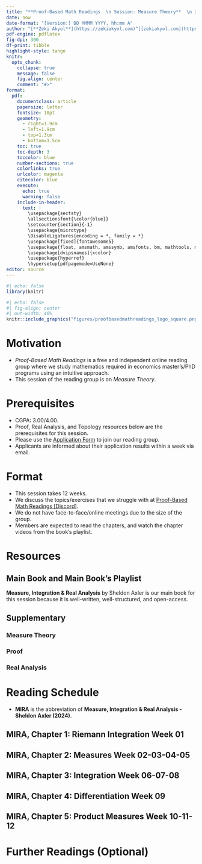 ---
title: "**Proof-Based Math Readings  \n Session: Measure Theory**  \n 2025 Summer"
date: now
date-format: "[Version:] DD MMMM YYYY, hh:mm A"
author: "[**Zeki Akyol**](https://zekiakyol.com)^[[zekiakyol.com](https://zekiakyol.com)]  \n Department of Economics  \n Istanbul Technical University  \n [Click here for the most recent versions of the syllabuses](https://github.com/zekiakyol/proof-based-math-readings)"
pdf-engine: pdflatex
fig-dpi: 300
df-print: tibble
highlight-style: tango
knitr:
  opts_chunk: 
    collapse: true
    message: false
    fig.align: center
    comment: "#>"
format:
  pdf: 
    documentclass: article
    papersize: letter
    fontsize: 10pt
    geometry: 
      - right=1.9cm
      - left=1.9cm
      - top=1.3cm
      - bottom=1.5cm
    toc: true
    toc-depth: 3
    toccolor: blue
    number-sections: true
    colorlinks: true
    urlcolor: magenta
    citecolor: blue
    execute:
      echo: true
      warning: false
    include-in-header: 
      text: |
        \usepackage{sectsty}
        \allsectionsfont{\color{blue}}
        \setcounter{section}{-1}
        \usepackage{microtype}
        \DisableLigatures{encoding = *, family = *}
        \usepackage[fixed]{fontawesome5}
        \usepackage{float, amsmath, amssymb, amsfonts, bm, mathtools, mathastext}
        \usepackage[dvipsnames]{xcolor}
        \usepackage{hyperref}
        \hypersetup{pdfpagemode=UseNone}
editor: source
---

```{r}
#| echo: false
library(knitr)
```

```{r}
#| echo: false
#| fig-align: center
#| out-width: 40%
knitr::include_graphics("figures/proofbasedmathreadings_logo_square.png")
```

\newpage

# Motivation 

- *Proof-Based Math Readings* is a free and independent online reading group where we study mathematics required in economics master's/PhD programs using an intuitive approach.
- This session of the reading group is on *Measure Theory*.

# Prerequisites

- CGPA: 3.00/4.00.
- Proof, Real Analysis, and Topology resources below are the prerequisites for this session.
- Please use the [\faLink Application Form](https://docs.google.com/forms/d/e/1FAIpQLSf3OxwYuAwiDXMVTCQ_x3FTtKnHmRRkl_SXlpdfqTDty06PxQ/viewform) to join our reading group.
- Applicants are informed about their application results within a week via email.

# Format

- This session takes 12 weeks.
- We discuss the topics/exercises that we struggle with at [\faDiscord Proof-Based Math Readings \[Discord\]](https://discord.com).
- We do not have face-to-face/online meetings due to the size of the group.
- Members are expected to read the chapters, and watch the chapter videos from the book's playlist.

# Resources

## Main Book and Main Book's Playlist

**Measure, Integration & Real Analysis** by Sheldon Axler is our main book for this session because it is well-written, well-structured, and open-access.

\begin{itemize}
  \item[\faBook] \href{https://measure.axler.net/MIRA.pdf}{Measure, Integration \& Real Analysis - Sheldon Axler (2024, Errata-free version)}
  \item[\faYoutube] Measure, Integration \& Real Analysis - Sheldon Axler (202X) $\rightarrow$ will be added after the 2nd edition.
\end{itemize}

## Supplementary

### Measure Theory

\begin{itemize}
  \item[\faYoutube] \href{https://www.youtube.com/playlist?list=PLBh2i93oe2qvMVqAzsX1Kuv6-4fjazZ8j}{Measure Theory - The Bright Side of Mathematics (2024)}
  \item[\faYoutube] \href{https://www.youtube.com/playlist?list=PLyqSpQzTE6M_DZRQxHUafLgeLxZxMpVGS}{Measure Theory - Indrava Roy (2020)}
  \item[\faScroll] \href{https://www.youtube.com/watch?v=LDNDTOVnKJk}{A horizontal integral?! Introduction to Lebesgue Integration - vcubingx (2020)}
\end{itemize}

### Proof

\begin{itemize}
  \item[\faBook] \href{https://richardhammack.github.io/BookOfProof/}{Book of Proof - Richard Hammack (3.3 Edition, 2022)}
  \item[\faYoutube] \href{https://www.youtube.com/@jeremy9959/playlists?view=50&sort=dd&shelf_id=5}{Book of Proof - Richard Hammack (3.3 Edition, 2022, Playlist by Jeremy Teitelbaum)}
  \item[\faYoutube] \href{https://www.youtube.com/playlist?list=PLVMgvCDIRy1x00m7Oo9XzEkDDACeEK_m-}{Book of Proof - Richard Hammack (3.3 Edition, 2022, Playlist by Michael Penn)}
\end{itemize}

### Real Analysis

\begin{itemize}
  \item[\faBook] \href{https://measure.axler.net/SupplementMIRA.pdf}{Measure, Integration \& Real Analysis - Sheldon Axler (2024, Supplement)}
  \item[\faBook] \href{https://www.jirka.org/ra}{Basic Analysis I: Introduction to Real Analysis - Jiri Lebl (Version 6.0, 2023)}
  \item[\faYoutube] \href{https://www.youtube.com/playlist?list=PLUl4u3cNGP61O7HkcF7UImpM0cR_L2gSw}{Basic Analysis I: Introduction to Real Analysis - Jiri Lebl (Version 6.0, 2023, Playlist by Casey Rodriguez)}
  \item[\faYoutube] \href{https://www.youtube.com/playlist?list=PLUl4u3cNGP613ULTyHAqz04niYf722x7S}{Introduction To Metric Spaces - Paige Bright (2023)}
\end{itemize}

\newpage

# Reading Schedule

- **MIRA** is the abbreviation of **Measure, Integration \& Real Analysis - Sheldon Axler (2024)**.

::: {.callout-tip icon=false}
## **\faBook MIRA, Chapter 1: Riemann Integration \hfill Week 01 \faCalendar* **

\begin{itemize}
  \item[] \textbf{1A} Review: Riemann Integral
  \item[] \textbf{1B} Riemann Integral Is Not Good Enough
\end{itemize}
:::

::: {.callout-tip icon=false}
## **\faBook MIRA, Chapter 2: Measures \hfill Week 02-03-04-05 \faCalendar* **

\begin{itemize}
  \item[] \textbf{2A} Outer Measure on $\mathbf{R}$
  \item[] \textbf{2B} Measurable Spaces and Functions
  \item[] \textbf{2C} Measures and Their Properties
  \item[] \textbf{2D} Lebesgue Measure
  \item[] \textbf{2E} Convergence of Measurable Functions
\end{itemize}
:::

::: {.callout-tip icon=false}
## **\faBook MIRA, Chapter 3: Integration \hfill Week 06-07-08 \faCalendar* **

\begin{itemize}
  \item[] \textbf{3A} Integration with Respect to a Measure
  \item[] \textbf{3B} Limits of Integrals \& Integrals of Limits
\end{itemize}
:::

::: {.callout-tip icon=false}
## **\faBook MIRA, Chapter 4: Differentiation \hfill Week 09 \faCalendar* **

\begin{itemize}
  \item[] \textbf{4A} Hardy–Littlewood Maximal Function
  \item[] \textbf{4B} Derivatives of Integrals
\end{itemize}
:::

::: {.callout-tip icon=false}
## **\faBook MIRA, Chapter 5: Product Measures \hfill Week 10-11-12 \faCalendar* **

\begin{itemize}
  \item[] \textbf{5A} Products of Measure Spaces
  \item[] \textbf{5B} Iterated Integrals
  \item[] \textbf{5C} Lebesgue Integration on $\mathbf{R}^n$
\end{itemize}
:::

# Further Readings (Optional)

::: {.callout-note appearance="minimal"}
\begin{itemize}
  \item[] Our Measure Theoretic Probability syllabus at \href{https://github.com/zekiakyol/proof-based-math-readings}{\faGithub github.com/zekiakyol/proof-based-math-readings}
\end{itemize}
:::

